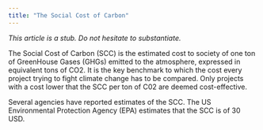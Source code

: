 ```yaml
---
title: "The Social Cost of Carbon"
---
```


*This article is a stub.*
*Do not hesitate to substantiate.*

The Social Cost of Carbon (SCC) is the estimated cost to society of one ton of GreenHouse Gases (GHGs) emitted to the atmosphere, expressed in equivalent tons of CO2. 
It is the key benchmark to which the cost every project trying to fight climate change has to be compared.
Only projects with a cost lower that the SCC per ton of C02 are deemed cost-effective.

Several agencies have reported estimates of the SCC.
The US Environmental Protection Agency (EPA) estimates that the SCC is of 30 USD.


